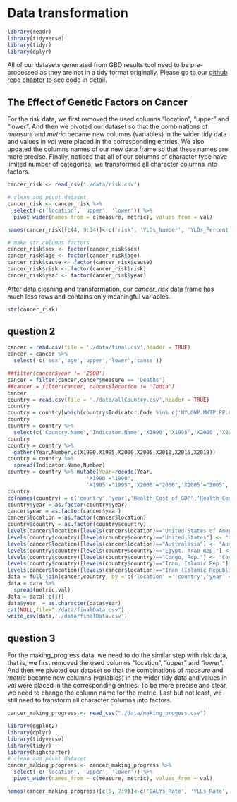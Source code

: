 # Data transformation

```r
library(readr)
library(tidyverse)
library(tidyr)
library(dplyr)
```

All of our datasets generated from GBD results tool need to be pre-processed as they are not in a tidy format originally. Please go to our [github repo chapter](https://github.com/Maggieli99/Cancerstatistic/blob/main/03-cleaning.Rmd) to see code in detail.

## The Effect of Genetic Factors on Cancer

For the risk data, we first removed the used columns "location", "upper" and "lower". And then we pivoted our dataset so that the combinations of *measure* and *metric* became new columns (variables) in the wider tidy data and values in *val* were placed in the corresponding entries. We also updated the columns names of our new data frame so that these names are more precise. Finally, noticed that all of our columns of character type have limited number of categories, we transformed all character columns into factors.

```r
cancer_risk <- read_csv("./data/risk.csv")
```
```r
# clean and pivot dataset
cancer_risk <- cancer_risk %>% 
  select(-c('location', 'upper', 'lower')) %>%
  pivot_wider(names_from = c(measure, metric), values_from = val) 

names(cancer_risk)[c(4, 9:14)]<-c('risk', 'YLDs_Number', 'YLDs_Percent', 'YLDs_Rate',  'YLLs_Number', 'YLLs_Percent', 'YLLs_Rate')
```

```r
# make str columns factors
cancer_risk$sex <- factor(cancer_risk$sex)
cancer_risk$age <- factor(cancer_risk$age)
cancer_risk$cause <- factor(cancer_risk$cause)
cancer_risk$risk <- factor(cancer_risk$risk)
cancer_risk$year <- factor(cancer_risk$year)
```

After data cleaning and transformation, our *cancer_risk* data frame has much less rows and contains only meaningful variables.

```r
str(cancer_risk)
```

## question 2
```r
cancer = read.csv(file = './data/final.csv',header = TRUE)
cancer = cancer %>%
  select(-c('sex','age','upper','lower','cause')) 

##filter(cancer$year != '2000')
cancer = filter(cancer,cancer$measure == 'Deaths')
##cancer = filter(cancer, cancer$location != 'India')
cancer
country = read.csv(file = './data/allCountry.csv',header = TRUE)
country
country = country[which(country$Indicator.Code %in% c('NY.GNP.MKTP.PP.CD','NY.GDP.PCAP.PP.CD','SH.XPD.CHEX.PC.CD','SH.XPD.CHEX.GD.ZS')),]
country
country = country %>%
  select(c('Country.Name','Indicator.Name','X1990','X1995','X2000','X2005','X2010','X2015','X2019'))
country
country = country %>%
  gather(Year,Number,c(X1990,X1995,X2000,X2005,X2010,X2015,X2019))
country = country %>%
  spread(Indicator.Name,Number)
country = country %>% mutate(Year=recode(Year, 
                         'X1990'="1990",
                         'X1995'="1995",'X2000'="2000",'X2005'="2005",'X2010'="2010",'X2015'="2015",'X2019'="2019"))
country
colnames(country) = c('country','year','Health_Cost_of_GDP','Health_Cost','GDP','GNI')
country$year = as.factor(country$year)
cancer$year = as.factor(cancer$year)
cancer$location = as.factor(cancer$location)
country$country = as.factor(country$country)
levels(cancer$location)[levels(cancer$location)=="United States of America"] <- "United States of America"
levels(country$country)[levels(country$country)=="United States"] <- "United States of America"
levels(cancer$location)[levels(cancer$location)=="Australasia"] <- "Australia"
levels(country$country)[levels(country$country)=="Egypt, Arab Rep."] <- "Egypt"
levels(country$country)[levels(country$country)=="Congo, Rep."] <- "Congo"
levels(country$country)[levels(country$country)=="Iran, Islamic Rep."] <- "Iran"
levels(cancer$location)[levels(cancer$location)=="Iran (Islamic Republic of)"] <- "Iran"
data = full_join(cancer,country, by = c('location' = 'country','year' = 'year'))
data = data %>%
  spread(metric,val)
data = data[-c(1)]
data$year  = as.character(data$year)
cat(NULL,file="./data/finalData.csv")
write_csv(data,'./data/finalData.csv')
```



## question 3

For the making_progress data, we need to do the similar step with risk data, that is, we first removed the used columns "location", "upper" and "lower". And then we pivoted our dataset so that the combinations of *measure* and *metric* became new columns (variables) in the wider tidy data and values in *val* were placed in the corresponding entries. To be more precise and clear, we need to change the column name for the metric. Last but not least, we still need to transform all character columns into factors.

```r
cancer_making_progress <- read_csv("./data/making_progess.csv")
```

```r
library(ggplot2)
library(dplyr)
library(tidyverse)
library(tidyr)
library(highcharter)
# clean and pivot dataset
cancer_making_progress <- cancer_making_progress %>% 
  select(-c('location', 'upper', 'lower')) %>%
  pivot_wider(names_from = c(measure, metric), values_from = val) 

names(cancer_making_progress)[c(5, 7:9)]<-c('DALYs_Rate', 'YLLs_Rate', 'YLDs_Percent', 'YLDs_Rate')
```